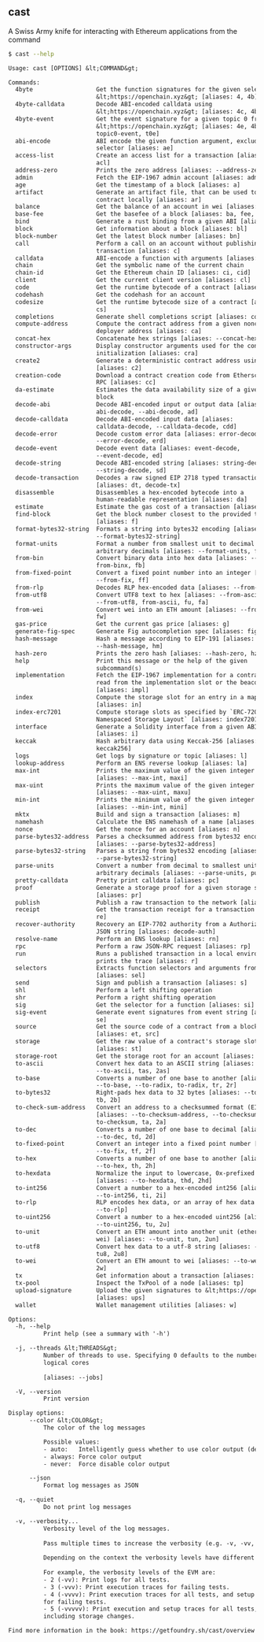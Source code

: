## cast

A Swiss Army knife for interacting with Ethereum applications from the command

```bash
$ cast --help
```

```txt
Usage: cast [OPTIONS] &lt;COMMAND&gt;

Commands:
  4byte                  Get the function signatures for the given selector from
                         &lt;https://openchain.xyz&gt; [aliases: 4, 4b]
  4byte-calldata         Decode ABI-encoded calldata using
                         &lt;https://openchain.xyz&gt; [aliases: 4c, 4bc]
  4byte-event            Get the event signature for a given topic 0 from
                         &lt;https://openchain.xyz&gt; [aliases: 4e, 4be,
                         topic0-event, t0e]
  abi-encode             ABI encode the given function argument, excluding the
                         selector [aliases: ae]
  access-list            Create an access list for a transaction [aliases: ac,
                         acl]
  address-zero           Prints the zero address [aliases: --address-zero, az]
  admin                  Fetch the EIP-1967 admin account [aliases: adm]
  age                    Get the timestamp of a block [aliases: a]
  artifact               Generate an artifact file, that can be used to deploy a
                         contract locally [aliases: ar]
  balance                Get the balance of an account in wei [aliases: b]
  base-fee               Get the basefee of a block [aliases: ba, fee, basefee]
  bind                   Generate a rust binding from a given ABI [aliases: bi]
  block                  Get information about a block [aliases: bl]
  block-number           Get the latest block number [aliases: bn]
  call                   Perform a call on an account without publishing a
                         transaction [aliases: c]
  calldata               ABI-encode a function with arguments [aliases: cd]
  chain                  Get the symbolic name of the current chain
  chain-id               Get the Ethereum chain ID [aliases: ci, cid]
  client                 Get the current client version [aliases: cl]
  code                   Get the runtime bytecode of a contract [aliases: co]
  codehash               Get the codehash for an account
  codesize               Get the runtime bytecode size of a contract [aliases:
                         cs]
  completions            Generate shell completions script [aliases: com]
  compute-address        Compute the contract address from a given nonce and
                         deployer address [aliases: ca]
  concat-hex             Concatenate hex strings [aliases: --concat-hex, ch]
  constructor-args       Display constructor arguments used for the contract
                         initialization [aliases: cra]
  create2                Generate a deterministic contract address using CREATE2
                         [aliases: c2]
  creation-code          Download a contract creation code from Etherscan and
                         RPC [aliases: cc]
  da-estimate            Estimates the data availability size of a given opstack
                         block
  decode-abi             Decode ABI-encoded input or output data [aliases:
                         abi-decode, --abi-decode, ad]
  decode-calldata        Decode ABI-encoded input data [aliases:
                         calldata-decode, --calldata-decode, cdd]
  decode-error           Decode custom error data [aliases: error-decode,
                         --error-decode, erd]
  decode-event           Decode event data [aliases: event-decode,
                         --event-decode, ed]
  decode-string          Decode ABI-encoded string [aliases: string-decode,
                         --string-decode, sd]
  decode-transaction     Decodes a raw signed EIP 2718 typed transaction
                         [aliases: dt, decode-tx]
  disassemble            Disassembles a hex-encoded bytecode into a
                         human-readable representation [aliases: da]
  estimate               Estimate the gas cost of a transaction [aliases: e]
  find-block             Get the block number closest to the provided timestamp
                         [aliases: f]
  format-bytes32-string  Formats a string into bytes32 encoding [aliases:
                         --format-bytes32-string]
  format-units           Format a number from smallest unit to decimal with
                         arbitrary decimals [aliases: --format-units, fun]
  from-bin               Convert binary data into hex data [aliases: --from-bin,
                         from-binx, fb]
  from-fixed-point       Convert a fixed point number into an integer [aliases:
                         --from-fix, ff]
  from-rlp               Decodes RLP hex-encoded data [aliases: --from-rlp]
  from-utf8              Convert UTF8 text to hex [aliases: --from-ascii,
                         --from-utf8, from-ascii, fu, fa]
  from-wei               Convert wei into an ETH amount [aliases: --from-wei,
                         fw]
  gas-price              Get the current gas price [aliases: g]
  generate-fig-spec      Generate Fig autocompletion spec [aliases: fig]
  hash-message           Hash a message according to EIP-191 [aliases:
                         --hash-message, hm]
  hash-zero              Prints the zero hash [aliases: --hash-zero, hz]
  help                   Print this message or the help of the given
                         subcommand(s)
  implementation         Fetch the EIP-1967 implementation for a contract Can
                         read from the implementation slot or the beacon slot
                         [aliases: impl]
  index                  Compute the storage slot for an entry in a mapping
                         [aliases: in]
  index-erc7201          Compute storage slots as specified by `ERC-7201:
                         Namespaced Storage Layout` [aliases: index7201, in7201]
  interface              Generate a Solidity interface from a given ABI
                         [aliases: i]
  keccak                 Hash arbitrary data using Keccak-256 [aliases: k,
                         keccak256]
  logs                   Get logs by signature or topic [aliases: l]
  lookup-address         Perform an ENS reverse lookup [aliases: la]
  max-int                Prints the maximum value of the given integer type
                         [aliases: --max-int, maxi]
  max-uint               Prints the maximum value of the given integer type
                         [aliases: --max-uint, maxu]
  min-int                Prints the minimum value of the given integer type
                         [aliases: --min-int, mini]
  mktx                   Build and sign a transaction [aliases: m]
  namehash               Calculate the ENS namehash of a name [aliases: na, nh]
  nonce                  Get the nonce for an account [aliases: n]
  parse-bytes32-address  Parses a checksummed address from bytes32 encoding.
                         [aliases: --parse-bytes32-address]
  parse-bytes32-string   Parses a string from bytes32 encoding [aliases:
                         --parse-bytes32-string]
  parse-units            Convert a number from decimal to smallest unit with
                         arbitrary decimals [aliases: --parse-units, pun]
  pretty-calldata        Pretty print calldata [aliases: pc]
  proof                  Generate a storage proof for a given storage slot
                         [aliases: pr]
  publish                Publish a raw transaction to the network [aliases: p]
  receipt                Get the transaction receipt for a transaction [aliases:
                         re]
  recover-authority      Recovery an EIP-7702 authority from a Authorization
                         JSON string [aliases: decode-auth]
  resolve-name           Perform an ENS lookup [aliases: rn]
  rpc                    Perform a raw JSON-RPC request [aliases: rp]
  run                    Runs a published transaction in a local environment and
                         prints the trace [aliases: r]
  selectors              Extracts function selectors and arguments from bytecode
                         [aliases: sel]
  send                   Sign and publish a transaction [aliases: s]
  shl                    Perform a left shifting operation
  shr                    Perform a right shifting operation
  sig                    Get the selector for a function [aliases: si]
  sig-event              Generate event signatures from event string [aliases:
                         se]
  source                 Get the source code of a contract from a block explorer
                         [aliases: et, src]
  storage                Get the raw value of a contract's storage slot
                         [aliases: st]
  storage-root           Get the storage root for an account [aliases: sr]
  to-ascii               Convert hex data to an ASCII string [aliases:
                         --to-ascii, tas, 2as]
  to-base                Converts a number of one base to another [aliases:
                         --to-base, --to-radix, to-radix, tr, 2r]
  to-bytes32             Right-pads hex data to 32 bytes [aliases: --to-bytes32,
                         tb, 2b]
  to-check-sum-address   Convert an address to a checksummed format (EIP-55)
                         [aliases: --to-checksum-address, --to-checksum,
                         to-checksum, ta, 2a]
  to-dec                 Converts a number of one base to decimal [aliases:
                         --to-dec, td, 2d]
  to-fixed-point         Convert an integer into a fixed point number [aliases:
                         --to-fix, tf, 2f]
  to-hex                 Converts a number of one base to another [aliases:
                         --to-hex, th, 2h]
  to-hexdata             Normalize the input to lowercase, 0x-prefixed hex
                         [aliases: --to-hexdata, thd, 2hd]
  to-int256              Convert a number to a hex-encoded int256 [aliases:
                         --to-int256, ti, 2i]
  to-rlp                 RLP encodes hex data, or an array of hex data [aliases:
                         --to-rlp]
  to-uint256             Convert a number to a hex-encoded uint256 [aliases:
                         --to-uint256, tu, 2u]
  to-unit                Convert an ETH amount into another unit (ether, gwei or
                         wei) [aliases: --to-unit, tun, 2un]
  to-utf8                Convert hex data to a utf-8 string [aliases: --to-utf8,
                         tu8, 2u8]
  to-wei                 Convert an ETH amount to wei [aliases: --to-wei, tw,
                         2w]
  tx                     Get information about a transaction [aliases: t]
  tx-pool                Inspect the TxPool of a node [aliases: tp]
  upload-signature       Upload the given signatures to &lt;https://openchain.xyz&gt;
                         [aliases: ups]
  wallet                 Wallet management utilities [aliases: w]

Options:
  -h, --help
          Print help (see a summary with '-h')

  -j, --threads &lt;THREADS&gt;
          Number of threads to use. Specifying 0 defaults to the number of
          logical cores
          
          [aliases: --jobs]

  -V, --version
          Print version

Display options:
      --color &lt;COLOR&gt;
          The color of the log messages

          Possible values:
          - auto:   Intelligently guess whether to use color output (default)
          - always: Force color output
          - never:  Force disable color output

      --json
          Format log messages as JSON

  -q, --quiet
          Do not print log messages

  -v, --verbosity...
          Verbosity level of the log messages.
          
          Pass multiple times to increase the verbosity (e.g. -v, -vv, -vvv).
          
          Depending on the context the verbosity levels have different meanings.
          
          For example, the verbosity levels of the EVM are:
          - 2 (-vv): Print logs for all tests.
          - 3 (-vvv): Print execution traces for failing tests.
          - 4 (-vvvv): Print execution traces for all tests, and setup traces
          for failing tests.
          - 5 (-vvvvv): Print execution and setup traces for all tests,
          including storage changes.

Find more information in the book: https://getfoundry.sh/cast/overview
```
